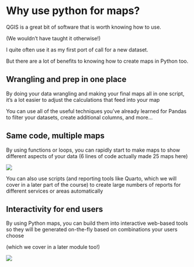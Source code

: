 # Why use python for maps?

QGIS is a great bit of software that is worth knowing how to use.

(We wouldn’t have taught it otherwise!)

I quite often use it as my first port of call for a new dataset.

But there are a lot of benefits to knowing how to create maps in Python too.

## Wrangling and prep in one place

By doing your data wrangling and making your final maps all in one script, it’s a lot easier to adjust the calculations that feed into your map

You can use all of the useful techniques you’ve already learned for Pandas to filter your datasets, create additional columns, and more…

## Same code, multiple maps

By using functions or loops, you can rapidly start to make maps to show different aspects of your data
(6 lines of code actually made 25 maps here)

![](assets/2024-06-18-23-43-00.png)

You can also use scripts (and reporting tools like Quarto, which we will cover in a later part of the course) to create large numbers of reports for different services or areas automatically

## Interactivity for end users

By using Python maps, you can build them into interactive web-based tools so they will be generated on-the-fly based on combinations your users choose

(which we cover in a later module too!)

![](assets/2024-06-18-23-43-31.png)
